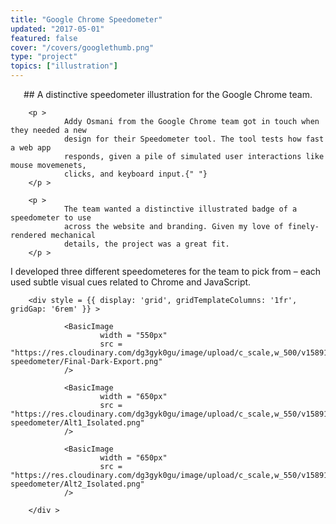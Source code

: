 ```yaml
---
title: "Google Chrome Speedometer"
updated: "2017-05-01"
featured: false
cover: "/covers/googlethumb.png"
type: "project"
topics: ["illustration"]
---
```


<BasicImage
		width = "100%"
		src = "https://res.cloudinary.com/dg3gyk0gu/image/upload/c_scale,w_1800/v1589143454/maggieappleton.com/google-speedometer/Banner.png"
/>


<Center >
		## A distinctive speedometer illustration for the Google Chrome team.
</Center >

<Center ><BasicImage
		width = "80px"
		src = "https://res.cloudinary.com/dg3gyk0gu/image/upload/c_scale,w_80/v1589143431/maggieappleton.com/google-speedometer/8PkUL_g8f1DeQAAAAASUVORK5CYII.png"
/></Center >

<TwoColumn gridGap = "3rem" maxWidth = "1100px" alignItems = "flex-start" >

		<p >
				Addy Osmani from the Google Chrome team got in touch when they needed a new
				design for their Speedometer tool. The tool tests how fast a web app
				responds, given a pile of simulated user interactions like mouse movemenets,
				clicks, and keyboard input.{" "}
		</p >

		<p >
				The team wanted a distinctive illustrated badge of a speedometer to use
				across the website and branding. Given my love of finely-rendered mechanical
				details, the project was a great fit.
		</p >

</TwoColumn >

I developed three different speedometeres for the team to pick from – each used subtle visual cues related to Chrome and JavaScript.

<Spacer />

<div style = {{ background: "linear-gradient(#1F4463, #0C2641)", gridColumn: "1/4", width: "100%", color: "var(--color-cream)", padding: "var(--space-128) var(--space-xs)" }} >

		<div style = {{ display: 'grid', gridTemplateColumns: '1fr', gridGap: '6rem' }} >

				<BasicImage
						width = "550px"
						src = "https://res.cloudinary.com/dg3gyk0gu/image/upload/c_scale,w_500/v1589143455/maggieappleton.com/google-speedometer/Final-Dark-Export.png"
				/>

				<BasicImage
						width = "650px"
						src = "https://res.cloudinary.com/dg3gyk0gu/image/upload/c_scale,w_550/v1589143453/maggieappleton.com/google-speedometer/Alt1_Isolated.png"
				/>

				<BasicImage
						width = "650px"
						src = "https://res.cloudinary.com/dg3gyk0gu/image/upload/c_scale,w_550/v1589143456/maggieappleton.com/google-speedometer/Alt2_Isolated.png"
				/>

		</div >

</div >
